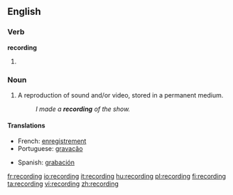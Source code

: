 ==English==

===Verb===
'''recording'''

# {{present participle of|[[record]]}}

===Noun===
{{wikipedia}}
{{en-noun}}

# A reproduction of sound and/or video, stored in a permanent medium.
#: ''I made a '''recording''' of the show.''

====Translations====
{{trans-top}}
* French: [[enregistrement]] {{m}}
* Portuguese: [[gravação]] {{f}}
{{trans-mid}}
* Spanish: [[grabación]] {{f}}
{{trans-bottom}}

[[fr:recording]]
[[io:recording]]
[[it:recording]]
[[hu:recording]]
[[pl:recording]]
[[fi:recording]]
[[ta:recording]]
[[vi:recording]]
[[zh:recording]]